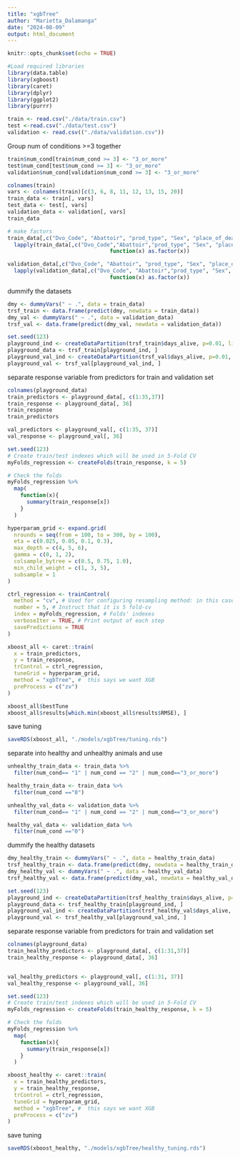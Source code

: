 ```yaml
---
title: "xgbTree"
author: "Marietta_Dalamanga"
date: "2024-08-09"
output: html_document
---
```


```r
knitr::opts_chunk$set(echo = TRUE)
```

```r
#Load required libraries
library(data.table)
library(xgboost)
library(caret)
library(dplyr)
library(ggplot2)
library(purrr)
```

```r
train <- read.csv("./data/train.csv")
test <-read.csv("./data/test.csv")
validation <- read.csv(("./data/validation.csv"))
```

Group num of conditions >=3 together
```r
train$num_cond[train$num_cond >= 3] <- "3_or_more"
test$num_cond[test$num_cond >= 3] <- "3_or_more"
validation$num_cond[validation$num_cond >= 3] <- "3_or_more"
```

```r
colnames(train)
vars <- colnames(train)[c(3, 6, 8, 11, 12, 13, 15, 20)]
train_data <- train[, vars]
test_data <- test[, vars]
validation_data <- validation[, vars]
train_data
```






```r
# make factors
train_data[,c("Dvo_Code", "Abattoir", "prod_type", "Sex", "place_of_death", "num_cond")] = 
  lapply(train_data[,c("Dvo_Code","Abattoir","prod_type", "Sex", "place_of_death", "num_cond")],
                                function(x) as.factor(x))

validation_data[,c("Dvo_Code", "Abattoir", "prod_type", "Sex", "place_of_death", "num_cond")] = 
  lapply(validation_data[,c("Dvo_Code", "Abattoir","prod_type", "Sex", "place_of_death", "num_cond")],
                                function(x) as.factor(x))
```

dummify the datasets
```r
dmy <- dummyVars(" ~ .", data = train_data)
trsf_train <- data.frame(predict(dmy, newdata = train_data))
dmy_val <- dummyVars(" ~ .", data = validation_data)
trsf_val <- data.frame(predict(dmy_val, newdata = validation_data))

```


```r
set.seed(123)
playground_ind <- createDataPartition(trsf_train$days_alive, p=0.01, list=FALSE)
playground_data <- trsf_train[playground_ind, ]
playground_val_ind <- createDataPartition(trsf_val$days_alive, p=0.01, list=FALSE)
playground_val <- trsf_val[playground_val_ind, ]
```



separate response variable from predictors for train and validation set
```r
colnames(playground_data)
train_predictors <- playground_data[, c(1:35,37)]
train_response <- playground_data[, 36]
train_response
train_predictors

val_predictors <- playground_val[, c(1:35, 37)]
val_response <- playground_val[, 36]
```



```r
set.seed(123)
# Create train/test indexes which will be used in 5-Fold CV
myFolds_regression <- createFolds(train_response, k = 5)

# Check the folds
myFolds_regression %>% 
  map(
    function(x){
      summary(train_response[x])
    }
  )
```


```r
hyperparam_grid <- expand.grid(
  nrounds = seq(from = 100, to = 300, by = 100),
  eta = c(0.025, 0.05, 0.1, 0.3),
  max_depth = c(4, 5, 6),
  gamma = c(0, 1, 2),
  colsample_bytree = c(0.5, 0.75, 1.0),
  min_child_weight = c(1, 3, 5),
  subsample = 1
)
```

```r
ctrl_regression <- trainControl(
  method = "cv", # Used for configuring resampling method: in this case cross validation 
  number = 5, # Instruct that it is 5 fold-cv
  index = myFolds_regression, # Folds' indexes
  verboseIter = TRUE, # Print output of each step
  savePredictions = TRUE
)
```

```r
xboost_all <- caret::train(
  x = train_predictors,
  y = train_response,
  trControl = ctrl_regression,
  tuneGrid = hyperparam_grid,
  method = "xgbTree", #  this says we want XGB
  preProcess = c("zv")
)


```

```r
xboost_all$bestTune
xboost_all$results[which.min(xboost_all$results$RMSE), ]
```

save tuning 
```r
saveRDS(xboost_all, "./models/xgbTree/tuning.rds")
```


separate into healthy and unhealthy animals and use
```r
unhealthy_train_data <- train_data %>%
  filter(num_cond== "1" | num_cond == "2" | num_cond=="3_or_more")

healthy_train_data <- train_data %>%
  filter(num_cond =="0")

unhealthy_val_data <- validation_data %>%
  filter(num_cond== "1" | num_cond == "2" | num_cond=="3_or_more")

healthy_val_data <- validation_data %>%
  filter(num_cond =="0")
```


dummify the healthy datasets
```r
dmy_healthy_train <- dummyVars(" ~ .", data = healthy_train_data)
trsf_healthy_train <- data.frame(predict(dmy, newdata = healthy_train_data))
dmy_healthy_val <- dummyVars(" ~ .", data = healthy_val_data)
trsf_healthy_val <- data.frame(predict(dmy_val, newdata = healthy_val_data))

```


```r
set.seed(123)
playground_ind <- createDataPartition(trsf_healthy_train$days_alive, p=0.10, list=FALSE)
playground_data <- trsf_healthy_train[playground_ind, ]
playground_val_ind <- createDataPartition(trsf_healthy_val$days_alive, p=0.10, list=FALSE)
playground_val <- trsf_healthy_val[playground_val_ind, ]
```



separate response variable from predictors for train and validation set
```r
colnames(playground_data)
train_healthy_predictors <- playground_data[, c(1:31,37)]
train_healthy_response <- playground_data[, 36]


val_healthy_predictors <- playground_val[, c(1:31, 37)]
val_healthy_response <- playground_val[, 36]
```



```r
set.seed(123)
# Create train/test indexes which will be used in 5-Fold CV
myFolds_regression <- createFolds(train_healthy_response, k = 5)

# Check the folds
myFolds_regression %>% 
  map(
    function(x){
      summary(train_response[x])
    }
  )
```


```r
xboost_healthy <- caret::train(
  x = train_healthy_predictors,
  y = train_healthy_response,
  trControl = ctrl_regression,
  tuneGrid = hyperparam_grid,
  method = "xgbTree", #  this says we want XGB
  preProcess = c("zv")
)

```


save tuning 
```r
saveRDS(xboost_healthy, "./models/xgbTree/healthy_tuning.rds")
```
